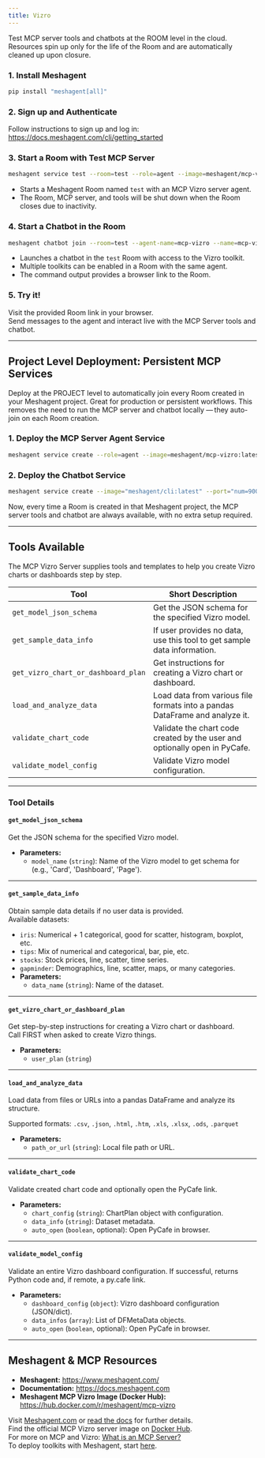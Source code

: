```yaml
---
title: Vizro
---
```



Test MCP server tools and chatbots at the ROOM level in the cloud. Resources spin up only for the life of the Room and are automatically cleaned up upon closure.

### 1. Install Meshagent

```bash
pip install "meshagent[all]"
```

### 2. Sign up and Authenticate

Follow instructions to sign up and log in:  
https://docs.meshagent.com/cli/getting_started

### 3. Start a Room with Test MCP Server

```bash
meshagent service test --room=test --role=agent --image=meshagent/mcp-vizro:latest --env MESHAGENT_PORT=8001  --port="num=8001 path=/webhook liveness=/ type=meshagent.callable" --name=mcp-vizro-service-test
```
- Starts a Meshagent Room named `test` with an MCP Vizro server agent.
- The Room, MCP server, and tools will be shut down when the Room closes due to inactivity.

### 4. Start a Chatbot in the Room

```bash
meshagent chatbot join --room=test --agent-name=mcp-vizro --name=mcp-vizro --toolkit=mcp-vizro
```
- Launches a chatbot in the `test` Room with access to the Vizro toolkit.
- Multiple toolkits can be enabled in a Room with the same agent.
- The command output provides a browser link to the Room.

### 5. Try it!

Visit the provided Room link in your browser.  
Send messages to the agent and interact live with the MCP Server tools and chatbot.

---

## Project Level Deployment: Persistent MCP Services

Deploy at the PROJECT level to automatically join every Room created in your Meshagent project. Great for production or persistent workflows. This removes the need to run the MCP server and chatbot locally — they auto-join on each Room creation.

### 1. Deploy the MCP Server Agent Service

```bash
meshagent service create --role=agent --image=meshagent/mcp-vizro:latest --env MESHAGENT_PORT=8001  --port="num=8001 path=/webhook liveness=/ type=meshagent.callable" --name=mcp-vizro-service
```

### 2. Deploy the Chatbot Service

```bash
meshagent service create --image="meshagent/cli:latest" --port="num=9001 path=/agent liveness=/ type=meshagent.callable participant_name=mcp-vizro-chatbot" --env="MESHAGENT_PORT=9001" --name="mcp-vizro-chatbot-service" --command="meshagent chatbot service --agent-name=mcp-vizro-chatbot --toolkit=mcp-vizro"
```

Now, every time a Room is created in that Meshagent project, the MCP server tools and chatbot are always available, with no extra setup required.

---

## Tools Available

The MCP Vizro Server supplies tools and templates to help you create Vizro charts or dashboards step by step.

| Tool                          | Short Description                                                              |
|-------------------------------|-------------------------------------------------------------------------------|
| `get_model_json_schema`        | Get the JSON schema for the specified Vizro model.                            |
| `get_sample_data_info`         | If user provides no data, use this tool to get sample data information.       |
| `get_vizro_chart_or_dashboard_plan` | Get instructions for creating a Vizro chart or dashboard.               |
| `load_and_analyze_data`        | Load data from various file formats into a pandas DataFrame and analyze it.   |
| `validate_chart_code`          | Validate the chart code created by the user and optionally open in PyCafe.    |
| `validate_model_config`        | Validate Vizro model configuration.                                           |

---

### Tool Details

#### **`get_model_json_schema`**

Get the JSON schema for the specified Vizro model.
- **Parameters:**
  - `model_name` (`string`): Name of the Vizro model to get schema for (e.g., 'Card', 'Dashboard', 'Page').

---

#### **`get_sample_data_info`**

Obtain sample data details if no user data is provided.  
Available datasets:
- `iris`: Numerical + 1 categorical, good for scatter, histogram, boxplot, etc.
- `tips`: Mix of numerical and categorical, bar, pie, etc.
- `stocks`: Stock prices, line, scatter, time series.
- `gapminder`: Demographics, line, scatter, maps, or many categories.
- **Parameters:**
  - `data_name` (`string`): Name of the dataset.

---

#### **`get_vizro_chart_or_dashboard_plan`**

Get step-by-step instructions for creating a Vizro chart or dashboard.  
Call FIRST when asked to create Vizro things.
- **Parameters:**
  - `user_plan` (`string`)

---

#### **`load_and_analyze_data`**

Load data from files or URLs into a pandas DataFrame and analyze its structure.

Supported formats: `.csv`, `.json`, `.html`, `.htm`, `.xls`, `.xlsx`, `.ods`, `.parquet`
- **Parameters:**
  - `path_or_url` (`string`): Local file path or URL.

---

#### **`validate_chart_code`**

Validate created chart code and optionally open the PyCafe link.
- **Parameters:**
  - `chart_config` (`string`): ChartPlan object with configuration.
  - `data_info` (`string`): Dataset metadata.
  - `auto_open` (`boolean`, optional): Open PyCafe in browser.

---

#### **`validate_model_config`**

Validate an entire Vizro dashboard configuration.
If successful, returns Python code and, if remote, a py.cafe link.
- **Parameters:**
  - `dashboard_config` (`object`): Vizro dashboard configuration (JSON/dict).
  - `data_infos` (`array`): List of DFMetaData objects.
  - `auto_open` (`boolean`, optional): Open PyCafe in browser.

---

## Meshagent & MCP Resources

- **Meshagent:** https://www.meshagent.com/
- **Documentation:** https://docs.meshagent.com
- **Meshagent MCP Vizro Image (Docker Hub):** https://hub.docker.com/r/meshagent/mcp-vizro

Visit [Meshagent.com](https://www.meshagent.com/) or [read the docs](https://docs.meshagent.com) for further details.  
Find the official MCP Vizro server image on [Docker Hub](https://hub.docker.com/r/meshagent/mcp-vizro).  
For more on MCP and Vizro: [What is an MCP Server?](https://www.anthropic.com/news/model-context-protocol)  
To deploy toolkits with Meshagent, start [here](https://docs.meshagent.com/cli/getting_started).
